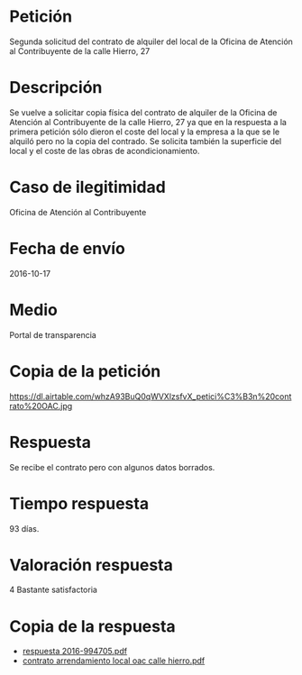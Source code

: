 Petición
========

Segunda solicitud del contrato de alquiler del local de la Oficina de
Atención al Contribuyente de la calle Hierro, 27

Descripción
===========

Se vuelve a solicitar copia física del contrato de alquiler de la
Oficina de Atención al Contribuyente de la calle Hierro, 27 ya que en la
respuesta a la primera petición sólo dieron el coste del local y la
empresa a la que se le alquiló pero no la copia del contrado. Se
solicita también la superficie del local y el coste de las obras de
acondicionamiento.

Caso de ilegitimidad
====================

Oficina de Atención al Contribuyente

Fecha de envío
==============

2016-10-17

Medio
=====

Portal de transparencia

Copia de la petición
====================

<https://dl.airtable.com/whzA93BuQ0qWVXlzsfvX_petici%C3%B3n%20contrato%20OAC.jpg>

Respuesta
=========

Se recibe el contrato pero con algunos datos borrados.

Tiempo respuesta
================

93 días.

Valoración respuesta
====================

4 Bastante satisfactoria

Copia de la respuesta
=====================

-   [respuesta
    2016-994705.pdf](https://dl.airtable.com/lHi9wHicSzeZhe7qeppH_respuesta%202016-994705.pdf)
-   [contrato arrendamiento local oac calle
    hierro.pdf](https://dl.airtable.com/4hp5I9MrTXQHIMp6vYmA_contrato%20arrendamiento%20local%20oac%20calle%20hierro.pdf)
